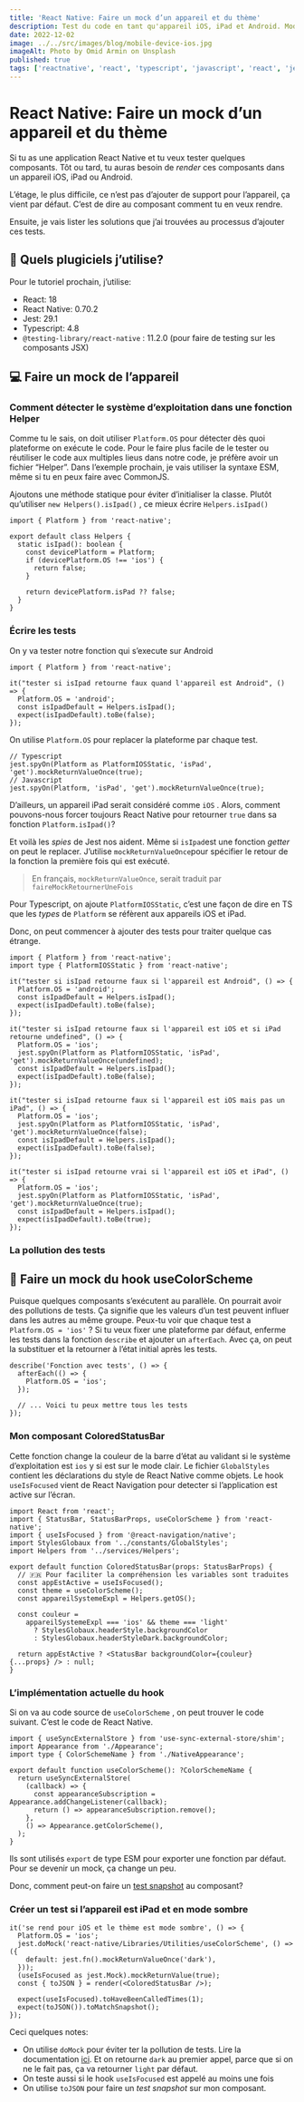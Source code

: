 ```yaml
---
title: 'React Native: Faire un mock d’un appareil et du thème'
description: Test du code en tant qu'appareil iOS, iPad et Android. Mode clair et mode sombre
date: 2022-12-02
image: ../../src/images/blog/mobile-device-ios.jpg
imageAlt: Photo by Omid Armin on Unsplash
published: true
tags: ['reactnative', 'react', 'typescript', 'javascript', 'react', 'jest', 'mock']
---
```


# React Native: Faire un mock d’un appareil et du thème

Si tu as une application React Native et tu veux tester quelques composants. Tôt ou tard, tu auras besoin de _render_ ces composants dans un appareil iOS, iPad ou Android.

L’étage, le plus difficile, ce n’est pas d’ajouter de support pour l’appareil, ça vient par défaut. C’est de dire au composant comment tu en veux rendre.

Ensuite, je vais lister les solutions que j’ai trouvées au processus d’ajouter ces tests.

## 🔨 Quels plugiciels j’utilise?

Pour le tutoriel prochain, j’utilise:

- React: 18
- React Native: 0.70.2
- Jest: 29.1
- Typescript: 4.8
- `@testing-library/react-native` : 11.2.0 (pour faire de testing sur les composants JSX)

## 💻 Faire un mock de l’appareil

### Comment détecter le système d’exploitation dans une fonction Helper

Comme tu le sais, on doit utiliser `Platform.OS` pour détecter dès quoi plateforme on exécute le code. Pour le faire plus facile de le tester ou réutiliser le code aux multiples lieus dans notre code, je préfère avoir un fichier “Helper”. Dans l’exemple prochain, je vais utiliser la syntaxe ESM, même si tu en peux faire avec CommonJS.

Ajoutons une méthode statique pour éviter d’initialiser la classe. Plutôt qu’utiliser `new Helpers().isIpad()` , ce mieux écrire `Helpers.isIpad()`

```tsx
import { Platform } from 'react-native';

export default class Helpers {
  static isIpad(): boolean {
    const devicePlatform = Platform;
    if (devicePlatform.OS !== 'ios') {
      return false;
    }

    return devicePlatform.isPad ?? false;
  }
}
```

### Écrire les tests

On y va tester notre fonction qui s’execute sur Android

```tsx
import { Platform } from 'react-native';

it("tester si isIpad retourne faux quand l'appareil est Android", () => {
  Platform.OS = 'android';
  const isIpadDefault = Helpers.isIpad();
  expect(isIpadDefault).toBe(false);
});
```

On utilise `Platform.OS` pour replacer la plateforme par chaque test.

```tsx
// Typescript
jest.spyOn(Platform as PlatformIOSStatic, 'isPad', 'get').mockReturnValueOnce(true);
// Javascript
jest.spyOn(Platform, 'isPad', 'get').mockReturnValueOnce(true);
```

D’ailleurs, un appareil iPad serait considéré comme `iOS` . Alors, comment pouvons-nous forcer toujours React Native pour retourner `true` dans sa fonction `Platform.isIpad()`?

Et voilà les _spies_ de Jest nos aident. Même si `isIpad`est une fonction _getter_ on peut le replacer. J’utilise `mockReturnValueOnce`pour spécifier le retour de la fonction la première fois qui est exécuté.

> En français, `mockReturnValueOnce`, serait traduit par `faireMockRetournerUneFois`

Pour Typescript, on ajoute `PlatformIOSStatic`, c’est une façon de dire en TS que les _types_ de `Platform` se réfèrent aux appareils iOS et iPad.

Donc, on peut commencer à ajouter des tests pour traiter quelque cas étrange.

```tsx
import { Platform } from 'react-native';
import type { PlatformIOSStatic } from 'react-native';

it("tester si isIpad retourne faux si l'appareil est Android", () => {
  Platform.OS = 'android';
  const isIpadDefault = Helpers.isIpad();
  expect(isIpadDefault).toBe(false);
});

it("tester si isIpad retourne faux si l'appareil est iOS et si iPad retourne undefined", () => {
  Platform.OS = 'ios';
  jest.spyOn(Platform as PlatformIOSStatic, 'isPad', 'get').mockReturnValueOnce(undefined);
  const isIpadDefault = Helpers.isIpad();
  expect(isIpadDefault).toBe(false);
});

it("tester si isIpad retourne faux si l'appareil est iOS mais pas un iPad", () => {
  Platform.OS = 'ios';
  jest.spyOn(Platform as PlatformIOSStatic, 'isPad', 'get').mockReturnValueOnce(false);
  const isIpadDefault = Helpers.isIpad();
  expect(isIpadDefault).toBe(false);
});

it("tester si isIpad retourne vrai si l'appareil est iOS et iPad", () => {
  Platform.OS = 'ios';
  jest.spyOn(Platform as PlatformIOSStatic, 'isPad', 'get').mockReturnValueOnce(true);
  const isIpadDefault = Helpers.isIpad();
  expect(isIpadDefault).toBe(true);
});
```

### La pollution des tests

## 🎨 Faire un mock du hook useColorScheme

Puisque quelques composants s’exécutent au parallèle. On pourrait avoir des pollutions de tests. Ça signifie que les valeurs d’un test peuvent influer dans les autres au même groupe. Peux-tu voir que chaque test a `Platform.OS = 'ios'` ? Si tu veux fixer une plateforme par défaut, enferme les tests dans la fonction `describe` et ajouter un `afterEach`. Avec ça, on peut la substituer et la retourner à l’état initial après les tests.

```tsx
describe('Fonction avec tests', () => {
  afterEach(() => {
    Platform.OS = 'ios';
  });

  // ... Voici tu peux mettre tous les tests
});
```

### Mon composant ColoredStatusBar

Cette fonction change la couleur de la barre d’état au validant si le système d’exploitation est `ios` y si est sur le mode clair. Le fichier `GlobalStyles` contient les déclarations du style de React Native comme objets. Le hook `useIsFocused` vient de React Navigation pour detecter si l’application est active sur l’écran.

```tsx
import React from 'react';
import { StatusBar, StatusBarProps, useColorScheme } from 'react-native';
import { useIsFocused } from '@react-navigation/native';
import StylesGlobaux from '../constants/GlobalStyles';
import Helpers from '../services/Helpers';

export default function ColoredStatusBar(props: StatusBarProps) {
  // 🇫🇷 Pour faciliter la compréhension les variables sont traduites
  const appEstActive = useIsFocused();
  const theme = useColorScheme();
  const appareilSystemeExpl = Helpers.getOS();

  const couleur =
    appareilSystemeExpl === 'ios' && theme === 'light'
      ? StylesGlobaux.headerStyle.backgroundColor
      : StylesGlobaux.headerStyleDark.backgroundColor;

  return appEstActive ? <StatusBar backgroundColor={couleur} {...props} /> : null;
}
```

### L’implémentation actuelle du hook

Si on va au code source de `useColorScheme` , on peut trouver le code suivant. C’est le code de React Native.

```tsx
import { useSyncExternalStore } from 'use-sync-external-store/shim';
import Appearance from './Appearance';
import type { ColorSchemeName } from './NativeAppearance';

export default function useColorScheme(): ?ColorSchemeName {
  return useSyncExternalStore(
    (callback) => {
      const appearanceSubscription = Appearance.addChangeListener(callback);
      return () => appearanceSubscription.remove();
    },
    () => Appearance.getColorScheme(),
  );
}
```

Ils sont utilisés `export` de type ESM pour exporter une fonction par défaut. Pour se devenir un mock, ça change un peu.

Donc, comment peut-on faire un [test snapshot](https://jestjs.io/docs/snapshot-testing) au composant?

### Créer un test si l’appareil est iPad et en mode sombre

```tsx
it('se rend pour iOS et le thème est mode sombre', () => {
  Platform.OS = 'ios';
  jest.doMock('react-native/Libraries/Utilities/useColorScheme', () => ({
    default: jest.fn().mockReturnValueOnce('dark'),
  }));
  (useIsFocused as jest.Mock).mockReturnValue(true);
  const { toJSON } = render(<ColoredStatusBar />);

  expect(useIsFocused).toHaveBeenCalledTimes(1);
  expect(toJSON()).toMatchSnapshot();
});
```

Ceci quelques notes:

- On utilise `doMock` pour éviter ter la pollution de tests. Lire la documentation [ici](https://jestjs.io/docs/jest-object#jestdomockmodulename-factory-options). Et on retourne `dark` au premier appel, parce que si on ne le fait pas, ça va retourner `light` par défaut.
- On teste aussi si le hook `useIsFocused` est appelé au moins une fois
- On utilise `toJSON` pour faire un _test snapshot_ sur mon composant.
